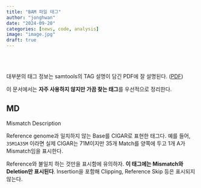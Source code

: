 ```yaml
---
title: "BAM 파일 태그"
author: "jonghwan"
date: "2024-09-20"
categories: [news, code, analysis]
image: "image.jpg"
draft: true
---
```


<br><br>

대부분의 태그 정보는 samtools의 TAG 설명이 담긴 PDF에 잘 설명된다. ([PDF](https://samtools.github.io/hts-specs/SAMtags.pdf))

이 문서에서는 **자주 사용하지 않지만 가끔 찾는 태그**를  우선적으로 정리한다.

## MD {.unnumbered}

Mismatch Description

Reference genome과 일치하지 않는 Base를 CIGAR로 표현한 태그다. 예를 들어, `35M1A35M` 이라면 실제 CIGAR는 71M이지만 35개 Match를 양쪽에 두고 1개 A가 Mismatch임을 표시한다.

::: {.callout-warning}
Reference와 불일치 하는 것만을 표시함에 유의하자. **이 태그에는 Mismatch와 Deletion만 표시된다**. Insertion을 포함해 Clipping, Reference Skip 등은 표시되지 않는다.
:::

